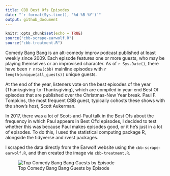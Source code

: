 ```yaml
---
title: CBB Best Ofs Episodes
date: "`r format(Sys.time(), '%d-%B-%Y')`"
output: github_document
---
```


```r
knitr::opts_chunk$set(echo = TRUE)
source("cbb-scrape-earwolf.R")
source("cbb-treatment.R")
```

Comedy Bang Bang is an alt-comedy improv podcast published at least weekly since 2009. Each episode features one or more guests, who may be playing themselves or an improvised character. As of `r Sys.Date()`, there have been `r nrow(cbb)` mainline episodes with `r length(unique(all_guests))` unique guests.

At the end of the year, listeners vote on the best episodes of the year (Thanksgiving-to-Thanksgiving), which are compiled in year-end Best Of episodes that are published over the Christmas-New Year break. Paul F. Tompkins, the most frequent CBB guest, typically cohosts these shows with the show's host, Scott Aukerman.

In 2017, there was a lot of Scott-and-Paul talk in the Best Ofs about the frequency in which Paul appears in Best Of'd episodes, I decided to test whether this was because Paul makes episodes good, or it he's just in a lot of episodes. To do this, I used the statistical computing package R, alongside the tidyverse and rvest packages.

I scraped the data directly from the Earwolf website using the `cbb-scrape-earwolf.R`, and then created the image via `cbb-treatment.R`.

![Top Comedy Bang Bang Guests by Episode](https://github.com/colindouglas/podcasts/blob/master/images/cbb-bestof-plot.png)

